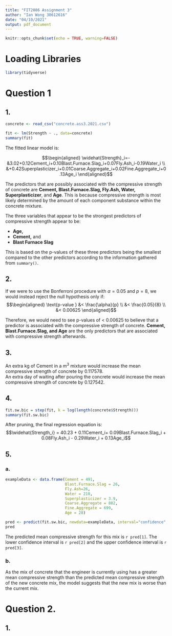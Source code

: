 ```yaml
---
title: "FIT2086 Assignment 3"
author: "Ian Wong 30612616"
date: "04/10/2021"
output: pdf_document
---
```


```r
knitr::opts_chunk$set(echo = TRUE, warning=FALSE)
```

# Loading Libraries

```r
library(tidyverse)
```

# Question 1

## 1.

```r
concrete <- read_csv("concrete.ass3.2021.csv")
```

```r
fit <- lm(Strength ~ ., data=concrete)
summary(fit)
```
The fitted linear model is:

$$\begin{aligned}
\widehat{Strength}_i=-&3.02+0.12Cement_i+0.10Blast.Furnace.Slag_i+0.07Fly.Ash_i-0.19Water_i \\
&+0.42Superplasticizer_i+0.01Coarse.Aggregate_i+0.02Fine.Aggregate_i+0.13Age_i
\end{aligned}$$

The predictors that are possibly associated with the compressive strength of concrete are **Cement, Blast.Furnace.Slag, Fly.Ash, Water, Superplasticizer**, and **Age**. 
This is because compressive strength is most likely determined by the amount of each component substance within the concrete mixture.  

The three variables that appear to be the strongest predictors of compressive strength appear to be:  

  - **Age,**
  - **Cement,** and
  - **Blast Furnace Slag**

This is based on the p-values of these three predictors being the smallest compared to the other predictors according to the information gathered from `summary()`.

## 2.

If we were to use the Bonferroni procedure with $\alpha = 0.05$ and $p = 8$, we would instead reject the null hypothesis only if:
$$\begin{aligned}
\text{p-value } &< \frac{\alpha}{p} \\
&< \frac{0.05}{8} \\
&< 0.00625
\end{aligned}$$

Therefore, we would need to see p-values of < 0.00625 to believe that a predictor is associated with the compressive strength of concrete. **Cement, Blast.Furnace.Slag, and Age** are the only predictors that are associated with compressive strength afterwards.

## 3.

An extra kg of Cement in a $m^3$ mixture would increase the mean compressive strength of concrete by 0.117578.  
An extra day of waiting after pouring the concrete would increase the mean compressive strength of concrete by 0.127542.

## 4.

```r
fit.sw.bic = step(fit, k = log(length(concrete$Strength)))
summary(fit.sw.bic)
```

After pruning, the final regression equation is:
$$\widehat{Strength_i} = 40.23 + 0.11Cement_i+ 0.09Blast.Furnace.Slag_i + 0.08Fly.Ash_i - 0.29Water_i + 0.13Age_i$$

## 5.

### a.

```r
exampleData <- data.frame(Cement = 491,
                          Blast.Furnace.Slag = 26,
                          Fly.Ash=26,
                          Water = 210,
                          Superplasticizer = 3.9,
                          Coarse.Aggregate = 882,
                          Fine.Aggregate = 699,
                          Age = 28)

pred <- predict(fit.sw.bic, newdata=exampleData, interval="confidence", level=0.95)
pred
```

The predicted mean compressive strength for this mix is `r pred[1]`. The lower confidence interval is `r pred[2]` and the upper confidence interval is `r pred[3]`.

### b.

As the mix of concrete that the engineer is currently using has a greater mean compressive strength than the predicted mean compressive strength of the new concrete mix, the model suggests that the new mix is worse than the current mix. 

# Question 2.

## 1.
```r

```

